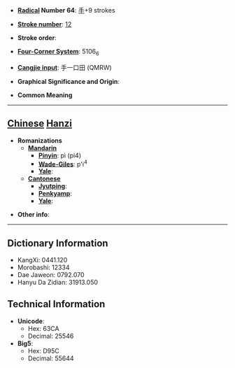 * '''[[Wiktionary:Chinese radical index| Radical]] Number 64''': [[Wiktionary:Chinese radical index 手|手]]+9 strokes

* '''[[Wiktionary:Chinese total strokes index|Stroke number]]''': [[Wiktionary:Chinese total strokes index 12|12]]

* '''Stroke order''': 

* '''[[Wiktionary:Chinese four corner index|Four-Corner System]]''': 5106<sub>6</sub>

* '''[[Wiktionary:Chinese Cangjie index|Cangjie input]]''': 手一口田 (QMRW)

* '''Graphical Significance and Origin''': 

* '''Common Meaning'''

----

== [[Chinese]] [[Hanzi]] ==

* '''Romanizations'''
** '''[[Mandarin]]'''
*** '''[[Pinyin]]''': pì (pi4)
*** '''[[Wade-Giles]]''': p'i<sup>4</sup>
*** '''[[Yale]]''': 
** '''[[Cantonese]]'''
*** '''[[Jyutping]]''':
*** '''[[Penkyamp]]''': 
*** '''[[Yale]]''': 

* '''Other info''': 

----

== Dictionary Information ==

* KangXi: 0441.120
* Morobashi: 12334
* Dae Jaweon: 0792.070
* Hanyu Da Zidian: 31913.050

== Technical Information ==

* '''Unicode''':
** Hex: 63CA
** Decimal: 25546
* '''Big5''':
** Hex: D95C
** Decimal: 55644